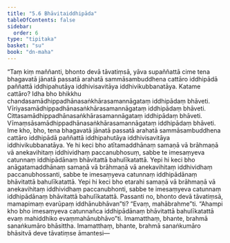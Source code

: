 ```yaml
---
title: "5.6 Bhāvitaiddhipāda"
tableOfContents: false
sidebar:
  order: 6
type: "tipitaka"
basket: "su"
book: "dn-maha"
---
```



<DynamicBreadcrumb />

<Division number="287" book="dn-maha" bookNo="7" page="172">

<Paragraph number="631" book="dn-maha">
“Taṃ kiṃ maññanti, bhonto devā tāvatiṃsā, yāva supaññattā cime tena bhagavatā jānatā passatā arahatā sammāsambuddhena cattāro iddhipādā paññattā iddhipahutāya iddhivisavitāya iddhivikubbanatāya. Katame cattāro? Idha bho bhikkhu chandasamādhippadhānasaṅkhārasamannāgataṃ iddhipādaṃ bhāveti. Vīriyasamādhippadhānasaṅkhārasamannāgataṃ iddhipādaṃ bhāveti. Cittasamādhippadhānasaṅkhārasamannāgataṃ iddhipādaṃ bhāveti. Vīmaṃsāsamādhippadhānasaṅkhārasamannāgataṃ iddhipādaṃ bhāveti. Ime kho, bho, tena bhagavatā jānatā passatā arahatā sammāsambuddhena cattāro iddhipādā paññattā iddhipahutāya iddhivisavitāya iddhivikubbanatāya.
</Paragraph>

<Paragraph number="632" book="dn-maha">
Ye hi keci bho atītamaddhānaṃ samaṇā vā brāhmaṇā vā anekavihitaṃ iddhividhaṃ paccanubhosuṃ, sabbe te imesaṃyeva catunnaṃ iddhipādānaṃ bhāvitattā bahulīkatattā. Yepi hi keci bho anāgatamaddhānaṃ samaṇā vā brāhmaṇā vā anekavihitaṃ iddhividhaṃ paccanubhossanti, sabbe te imesaṃyeva catunnaṃ iddhipādānaṃ bhāvitattā bahulīkatattā. Yepi hi keci bho etarahi samaṇā vā brāhmaṇā vā anekavihitaṃ iddhividhaṃ paccanubhonti, sabbe te imesaṃyeva catunnaṃ iddhipādānaṃ bhāvitattā bahulīkatattā. Passanti no, bhonto devā tāvatiṃsā, mamapimaṃ evarūpaṃ iddhānubhāvan”ti? “Evaṃ, mahābrahme”ti. “Ahampi kho bho imesaṃyeva catunnañca iddhipādānaṃ bhāvitattā bahulīkatattā evaṃ mahiddhiko evaṃmahānubhāvo”ti. Imamatthaṃ, bhante, brahmā sanaṅkumāro bhāsittha. Imamatthaṃ, bhante, brahmā sanaṅkumāro bhāsitvā deve tāvatiṃse āmantesi—
</Paragraph>
</Division>
